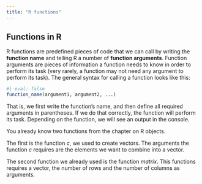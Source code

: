 ```yaml
---
title: "R functions"
---
```


## Functions in R

R functions are predefined pieces of code that we can call by writing the **function name** and telling R a number of **function arguments**. Function arguments are pieces of information a function needs to know in order to perform its task (very rarely, a function may not need any argument to perform its task). The general syntax for calling a function looks like this:

```r
#| eval: false
function_name(argument1, argument2, ...)
```

That is, we first write the function's name, and then define all required arguments in parentheses. If we do that correctly, the function will perform its task. Depending on the function, we will see an output in the console.

:::{.alert .alert-info}
You already know two functions from the chapter on R objects. 

The first is the function *c*, we used to create vectors. The arguments the function *c* requires are the elements we want to combine into a vector.

The second function we already used is the function *matrix*. This functions requires a vector, the number of rows and the number of columns as arguments.
:::

